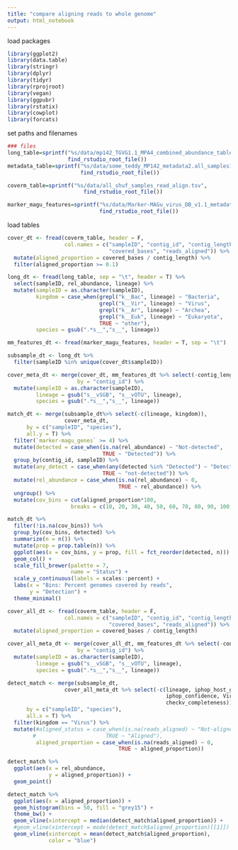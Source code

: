 ```yaml
---
title: "compare aligning reads to whole genome"
output: html_notebook
---
```


load packages

```r
library(ggplot2)
library(data.table)
library(stringr)
library(dplyr)
library(tidyr)
library(rprojroot)
library(vegan)
library(ggpubr)
library(rstatix)
library(cowplot)
library(forcats)

```

set paths and filenames

```r
### files
long_table=sprintf("%s/data/mp142_TGVG1.1_MPA4_combined_abundance_table_longform1.tsv",
                   find_rstudio_root_file())
metadata_table=sprintf("%s/data/some_teddy_MP142_metadata2.all_samples1.delivery.csv",
                       find_rstudio_root_file())

coverm_table=sprintf("%s/data/all_shuf_samples_read_align.tsv", 
                        find_rstudio_root_file())

marker_magu_features=sprintf("%s/data/Marker-MAGu_virus_DB_v1.1_metadata.tsv",
                             find_rstudio_root_file())

```

load tables
```r
cover_dt <- fread(coverm_table, header = F, 
                  col.names = c("sampleID", "contig_id", "contig_length",
                                "covered_bases", "reads_aligned")) %>%
  mutate(aligned_proportion = covered_bases / contig_length) %>%
  filter(aligned_proportion >= 0.1)
```

```r
long_dt <- fread(long_table, sep = "\t", header = T) %>%
  select(sampleID, rel_abundance, lineage) %>%
  mutate(sampleID = as.character(sampleID),
         kingdom = case_when(grepl("k__Bac", lineage) ~ "Bacteria", 
                             grepl("k__Vir", lineage) ~ "Virus",
                             grepl("k__Ar", lineage) ~ "Archea",
                             grepl("k__Euk", lineage) ~ "Eukaryota",
                             TRUE ~ "other"),
         species = gsub(".*s__","s__", lineage))

mm_features_dt <- fread(marker_magu_features, header = T, sep = "\t")
```

```r
subsample_dt <- long_dt %>%
  filter(sampleID %in% unique(cover_dt$sampleID)) 
```

```r
cover_meta_dt <- merge(cover_dt, mm_features_dt %>% select(-contig_length),
                      by = "contig_id") %>%
  mutate(sampleID = as.character(sampleID),
         lineage = gsub("s__vSGB", "s__vOTU", lineage),
         species = gsub(".*s__","s__", lineage))
```

```r
match_dt <- merge(subsample_dt%>% select(-c(lineage, kingdom)), 
                  cover_meta_dt,
      by = c("sampleID", "species"),
      all.y = T) %>%
  filter(`marker-magu_genes` >= 4) %>%
  mutate(detected = case_when(is.na(rel_abundance) ~ "Not-detected",
                              TRUE ~ "Detected")) %>%
  group_by(contig_id, sampleID) %>%
  mutate(any_detect = case_when(any(detected %in% "Detected") ~ "Detected",
                              TRUE ~ "not-detected")) %>%
  mutate(rel_abundance = case_when(is.na(rel_abundance) ~ 0,
                                   TRUE ~ rel_abundance)) %>%
  ungroup() %>%
  mutate(cov_bins = cut(aligned_proportion*100, 
                    breaks = c(10, 20, 30, 40, 50, 60, 70, 80, 90, 100)))
```

```r
match_dt %>%
  filter(!is.na(cov_bins)) %>%
  group_by(cov_bins, detected) %>%
  summarize(n = n()) %>%
  mutate(prop = prop.table(n)) %>%
  ggplot(aes(x = cov_bins, y = prop, fill = fct_reorder(detected, n))) +
  geom_col() +
  scale_fill_brewer(palette = 7,
                    name = "Status") +
  scale_y_continuous(labels = scales::percent) +
  labs(x = "Bins: Percent genomes covered by reads",
       y = "Detection") +
  theme_minimal()
```

```r
cover_all_dt <- fread(coverm_table, header = F, 
                  col.names = c("sampleID", "contig_id", "contig_length",
                                "covered_bases", "reads_aligned")) %>%
  mutate(aligned_proportion = covered_bases / contig_length)

cover_all_meta_dt <- merge(cover_all_dt, mm_features_dt %>% select(-contig_length),
                      by = "contig_id") %>%
  mutate(sampleID = as.character(sampleID),
         lineage = gsub("s__vSGB", "s__vOTU", lineage),
         species = gsub(".*s__","s__", lineage))
```

```r
detect_match <- merge(subsample_dt, 
                  cover_all_meta_dt %>% select(-c(lineage, iphop_host_genus,
                                                  iphop_confidence, Virulence_score,
                                                  checkv_completeness)),
      by = c("sampleID", "species"),
      all.x = T) %>%
  filter(kingdom == "Virus") %>%
  mutate(#aligned_status = case_when(is.na(reads_aligned) ~ "Not-aligned",
        #                      TRUE ~ "Aligned"),
         aligned_proportion = case_when(is.na(reads_aligned) ~ 0,
                                   TRUE ~ aligned_proportion))
```

```r
detect_match %>%
  ggplot(aes(x = rel_abundance,
             y = aligned_proportion)) +
  geom_point()
```

```r
detect_match %>%
  ggplot(aes(x = aligned_proportion)) +
  geom_histogram(bins = 50, fill = "grey15") +
  theme_bw() +
  geom_vline(xintercept = median(detect_match$aligned_proportion)) +
  #geom_vline(xintercept = mode(detect_match$aligned_proportion)[[1]]) +
  geom_vline(xintercept = mean(detect_match$aligned_proportion),
             color = "blue")
  

```




